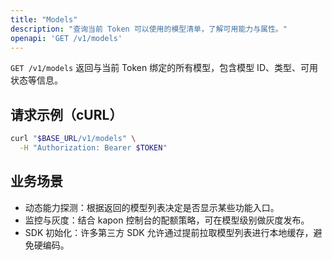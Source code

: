 ```yaml
---
title: "Models"
description: "查询当前 Token 可以使用的模型清单，了解可用能力与属性。"
openapi: 'GET /v1/models'
---
```


 

`GET /v1/models` 返回与当前 Token 绑定的所有模型，包含模型 ID、类型、可用状态等信息。

## 请求示例（cURL）

  ```bash
  curl "$BASE_URL/v1/models" \
    -H "Authorization: Bearer $TOKEN"
  ```

## 业务场景

- 动态能力探测：根据返回的模型列表决定是否显示某些功能入口。
- 监控与灰度：结合 kapon 控制台的配额策略，可在模型级别做灰度发布。
- SDK 初始化：许多第三方 SDK 允许通过提前拉取模型列表进行本地缓存，避免硬编码。
